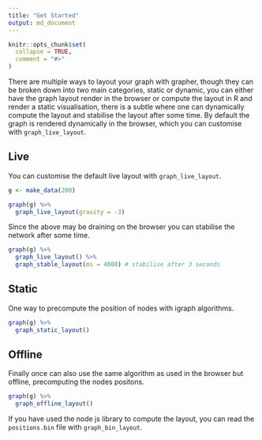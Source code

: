 ```yaml
---
title: "Get Started"
output: md_document
---
```


```r
knitr::opts_chunk$set(
  collapse = TRUE,
  comment = "#>"
)
```

There are multiple ways to layout your graph with <span class="brand">grapher</span>, though they can be broken down into two main categories, static or dynamic, you can either have the graph layout render in the browser or compute the layout in R and render a static visualisation, there is a subtle where one can dynamically compute the layout and stabilise the layout after some time. By default the graph is rendered dynamically in the browser, which you can customise with `graph_live_layout`.

## Live

You can customise the default live layout with `graph_live_layout`.

```r
g <- make_data(200)

graph(g) %>% 
  graph_live_layout(gravity = -3)
```

Since the above may be draining on the browser you can stabilise the network after some time.

```r
graph(g) %>% 
  graph_live_layout() %>% 
  graph_stable_layout(ms = 4000) # stabilise after 3 seconds
```

## Static

One way to precompute the position of nodes with igraph algorithms.

```r
graph(g) %>% 
  graph_static_layout() 
```

## Offline

Finally once can also use the same algorithm as used in the browser but offline, precomputing the nodes positons.

```r
graph(g) %>% 
  graph_offline_layout() 
```

If you have used the node js library to compute the layout, you can read the `positions.bin` file with `graph_bin_layout`.
